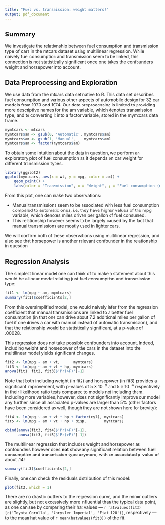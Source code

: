 ```yaml
---
title: "Fuel vs. transmission: weight matters!"
output: pdf_document
---
```


Summary
-------

We investigate the relationship between fuel consumption and transmission type of cars in the mtcars dataset using multilinear regression. While naively fuel consumption and transmission seem to be linked, this connection is not statistically significant once one takes the confounders weight and horsepower into account.

Data Preprocessing and Exploration
----------------------------------

We use data from the mtcars data set native to R. This data set describes fuel consumption and various other aspects of automobile design for 32 car models from 1973 and 1974. Our data preprocessing is limited to providing more descriptive names for the am variable, which denotes transmission type, and to converting it into a factor variable, stored in the mymtcars data frame.

```r
mymtcars <- mtcars
mymtcars$am <- gsub(0, 'Automatic', mymtcars$am)
mymtcars$am <- gsub(1, 'Manual',    mymtcars$am)
mymtcars$am <- factor(mymtcars$am)
```

To obtain some intuition about the data in question, we perform an exploratory plot of fuel consumption as it depends on car weight for different transmission types.

```r
library(ggplot2)
ggplot(mymtcars, aes(x = wt, y = mpg, color = am)) +
    geom_point() +
    labs(color = "Transmission", x = "Weight", y = "Fuel consumption (mpg)")
```

From this plot, one can make two observations:

* Manual transmissions seem to be associated with less fuel consumption compared to automatic ones, i.e. they have higher values of the mpg variable, which denotes miles driven per gallon of fuel consumed.
* This relationship however seems to be largely caused by the fact that manual transmissions are mostly used in lighter cars.

We will confirm both of these observations using multilinear regression, and also see that horsepower is another relevant confounder in the relationship in question.

Regression Analysis
-------------------

The simplest linear model one can think of to make a statement about this would be a linear model relating just fuel consumption and transmission type:

```r
fit1 <- lm(mpg ~ am, mymtcars)
summary(fit1)$coefficients[2,]
```

From this oversimplified model, one would naively infer from the regression coefficient that manual transmissions are linked to a better fuel consumption (in that one can drive about 7.2 additional miles per gallon of fuel if one drives a car with manual instead of automatic transmission), and that the relationship would be statistically significant, at a p-value of .00028.

This regression does not take possible confounders into account. Indeed, including weight and horsepower of the cars in the dataset into the multilinear model yields significant changes.

```r
fit2 <- lm(mpg ~ am + wt,      mymtcars)
fit3 <- lm(mpg ~ am + wt + hp, mymtcars)
anova(fit1, fit2, fit3)$'Pr(>F)'[-1]
```

Note that both including weight (in fit2) and horsepower (in fit3) provides a significant improvement, with p-values of $5 \times 10^{-9}$ and $5 \times 10^{-4}$ respectively in their likelihood ratio tests compared to models not including them. Including more variables, however, does not significantly improve our model any further, since all associated p-values are larger than 5% (other factors have been considered as well, though they are not shown here for brevity):

```r
fit4 <- lm(mpg ~ am + wt + hp + factor(cyl), mymtcars)
fit5 <- lm(mpg ~ am + wt + hp + disp,        mymtcars)

cbind(anova(fit3, fit4)$'Pr(>F)'[-1],
      anova(fit3, fit5)$'Pr(>F)'[-1])
```

The multilinear regression that includes weight and horsepower as confounders however does __not__ show any significant relation between fuel consumption and transmission type anymore, with an associated p-value of about .14!

```r
summary(fit3)$coefficients[2,]
```

Finally, one can check the residuals distribution of this model:

```r
plot(fit3, which = 1)
```

There are no drastic outliers to the regression curve, and the minor outliers are slightly, but not excessively more influential than the typical data point, as one can see by comparing their hat values --- `r hatvalues(fit3)[c('Toyota Corolla', 'Chrysler Imperial', 'Fiat 128')]`, respectively --- to the mean hat value of `r mean(hatvalues(fit3))` of the fit.